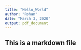 ```yaml
---
title: "Hello_World"
author: "Rohan"
date: "March 3, 2020"
output: pdf_document
---
```


## This is a markdown file